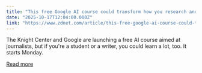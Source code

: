 ```yaml
---
title: "This free Google AI course could transform how you research and write - but act fast"
date: "2025-10-17T12:04:00.000Z"
link: "https://www.zdnet.com/article/this-free-google-ai-course-could-transform-how-you-research-and-write-but-act-fast/"
---
```


The Knight Center and Google are launching a free AI course aimed at journalists, but if you're a student or a writer, you could learn a lot, too. It starts Monday.

[Read more](https://www.zdnet.com/article/this-free-google-ai-course-could-transform-how-you-research-and-write-but-act-fast/)
